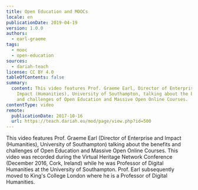 ```yaml
---
title: Open Education and MOOCs
locale: en
publicationDate: 2019-04-19
version: 1.0.0
authors:
  - earl-graeme
tags:
  - mooc
  - open-education
sources:
  - dariah-teach
license: CC BY 4.0
tableOfContents: false
summary:
  content: This video features Prof. Graeme Earl, Director of Enterprise and
    Impact (Humanities), University of Southampton, talking about the benefits
    and challenges of Open Education and Massive Open Online Courses.
contentType: video
remote:
  publicationDate: 2017-10-16
  url: https://teach.dariah.eu/mod/page/view.php?id=500
---
```

This video features Prof. Graeme Earl (Director of Enterprise and Impact (Humanities), University of Southampton) talking about the benefits and challenges of Open Education and Massive Open Online Courses. This video was recorded during the Virtual Heritage Network Conference (December 2016, Cork, Ireland) while he was Professor of Digital Humanities at the University of Southampton. Prof. Earl subsequently moved to King's College London where he is a Professor of Digital Humanities.

<VideoCard title="DH in Practice" subtitle="Open Education and MOOCs" id="YlnLbWygSB0" image="images/graeme-earl.jpg" />

